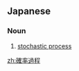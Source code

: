 ==Japanese==
{{ja-kanjitab|かく|りつ|か|てい|yomi=on}}

===Noun===
{{ja-noun|かくりつかてい}}

# [[stochastic process]]

[[zh:確率過程]]